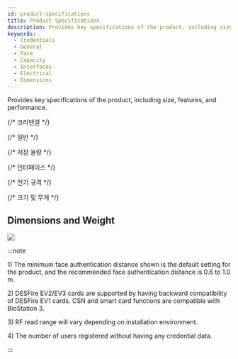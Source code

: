```yaml
---
id: product-specifications
title: Product Specifications
description: Provides key specifications of the product, including size, features, and performance.
keywords:
  - Credentials
  - General
  - Face
  - Capacity
  - Interfaces
  - Electrical
  - Dimensions
---
```


Provides key specifications of the product, including size, features, and performance.


{/* 크리덴셜 */}
<SpecSection data={specs.bioentryw3.credentials} />

{/* 일반 */}
<SpecSection data={specs.bioentryw3.general} />

{/* 저장 용량 */}
<SpecSection data={specs.bioentryw3.storage} />

{/* 인터페이스 */}
<SpecSection data={specs.bioentryw3.interface} />

{/* 전기 규격 */}
<SpecSection data={specs.bioentryw3.power} />

{/* 크기 및 무게 */}
## Dimensions and Weight

<Image src='/img/device/bew3-dimension.png' className='none' />

:::note

<Anno id='anno1'>1)</Anno> The minimum face authentication distance shown is the default setting for the product, and the recommended face authentication distance is 0.6 to 1.0 m.

<Anno id='anno2'>2)</Anno> DESFire EV2/EV3 cards are supported by having backward compatibility of DESFire EV1 cards. CSN and smart card functions are compatible with BioStation 3.

<Anno id='anno3'>3)</Anno> RF read range will vary depending on installation environment.

<Anno id='anno4'>4)</Anno> The number of users registered without having any credential data.

:::